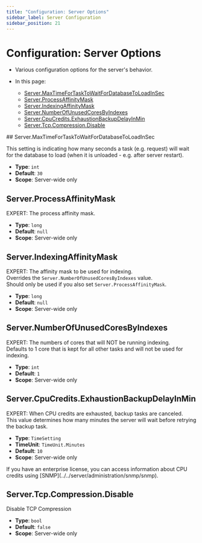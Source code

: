 ```yaml
---
title: "Configuration: Server Options"
sidebar_label: Server Configuration
sidebar_position: 21
---
```



# Configuration: Server Options
<Admonition type="note" title="Note">

* Various configuration options for the server's behavior.  

* In this page:  
    * [Server.MaxTimeForTaskToWaitForDatabaseToLoadInSec](../../server/configuration/server-configuration#server.maxtimefortasktowaitfordatabasetoloadinsec)  
    * [Server.ProcessAffinityMask](../../server/configuration/server-configuration#server.processaffinitymask)  
    * [Server.IndexingAffinityMask](../../server/configuration/server-configuration#server.indexingaffinitymask)  
    * [Server.NumberOfUnusedCoresByIndexes](../../server/configuration/server-configuration#server.numberofunusedcoresbyindexes)  
    * [Server.CpuCredits.ExhaustionBackupDelayInMin](../../server/configuration/server-configuration#server.cpucredits.exhaustionbackupdelayinmin)  
    * [Server.Tcp.Compression.Disable](../../server/configuration/server-configuration#server.tcp.compression.disable)  

</Admonition>
## Server.MaxTimeForTaskToWaitForDatabaseToLoadInSec

This setting is indicating how many seconds a task (e.g. request) will wait for the database to load (when it is unloaded - e.g. after server restart).

- **Type**: `int`
- **Default**: `30`
- **Scope**: Server-wide only



## Server.ProcessAffinityMask

EXPERT: The process affinity mask.

- **Type**: `long`
- **Default**: `null`
- **Scope**: Server-wide only



## Server.IndexingAffinityMask

EXPERT: The affinity mask to be used for indexing.  
Overrides the `Server.NumberOfUnusedCoresByIndexes` value.  
Should only be used if you also set `Server.ProcessAffinityMask`.

- **Type**: `long`
- **Default**: `null`
- **Scope**: Server-wide only



## Server.NumberOfUnusedCoresByIndexes

EXPERT: The numbers of cores that will NOT be running indexing.  
Defaults to 1 core that is kept for all other tasks and will not be used for indexing.

- **Type**: `int`
- **Default**: `1`
- **Scope**: Server-wide only



## Server.CpuCredits.ExhaustionBackupDelayInMin

EXPERT: When CPU credits are exhausted, backup tasks are canceled.  
This value determines how many minutes the server will wait before retrying the backup task.  

- **Type**: `TimeSetting`  
- **TimeUnit**: `TimeUnit.Minutes`  
- **Default**: `10`  
- **Scope**: Server-wide only  

<Admonition type="info" title="Info">
If you have an enterprise license, you can access information about CPU credits 
using [SNMP](../../server/administration/snmp/snmp).  
</Admonition>




## Server.Tcp.Compression.Disable

Disable TCP Compression

- **Type**: `bool`
- **Default**: `false`
- **Scope**: Server-wide only


